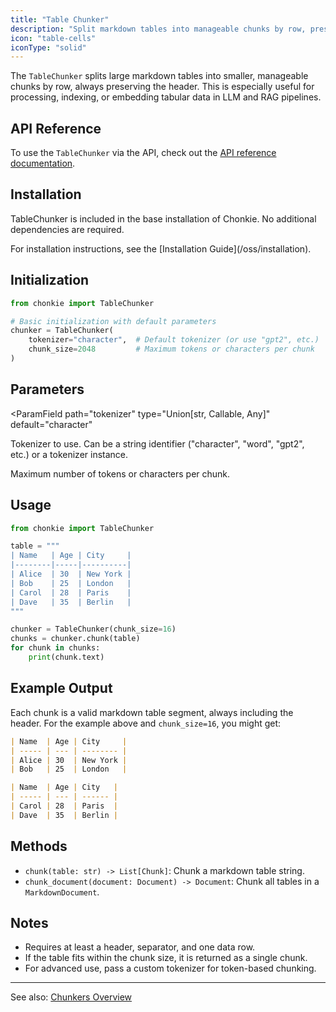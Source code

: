 ```yaml
---
title: "Table Chunker"
description: "Split markdown tables into manageable chunks by row, preserving headers."
icon: "table-cells"
iconType: "solid"
---
```


The `TableChunker` splits large markdown tables into smaller, manageable chunks by row, always preserving the header. This is especially useful for processing, indexing, or embedding tabular data in LLM and RAG pipelines.

## API Reference

To use the `TableChunker` via the API, check out the [API reference documentation](../../api-reference/table-chunker).

## Installation

TableChunker is included in the base installation of Chonkie. No additional dependencies are required.

<Info>
  For installation instructions, see the [Installation
  Guide](/oss/installation).
</Info>

## Initialization

```python
from chonkie import TableChunker

# Basic initialization with default parameters
chunker = TableChunker(
	tokenizer="character",  # Default tokenizer (or use "gpt2", etc.)
	chunk_size=2048         # Maximum tokens or characters per chunk
)
```

## Parameters

<ParamField
  path="tokenizer"
  type="Union[str, Callable, Any]"
  default="character"
>
  Tokenizer to use. Can be a string identifier ("character", "word", "gpt2",
  etc.) or a tokenizer instance.
</ParamField>

<ParamField path="chunk_size" type="int" default="2048">
  Maximum number of tokens or characters per chunk.
</ParamField>

## Usage

```python
from chonkie import TableChunker

table = """
| Name   | Age | City     |
|--------|-----|----------|
| Alice  | 30  | New York |
| Bob    | 25  | London   |
| Carol  | 28  | Paris    |
| Dave   | 35  | Berlin   |
"""

chunker = TableChunker(chunk_size=16)
chunks = chunker.chunk(table)
for chunk in chunks:
	print(chunk.text)
```

## Example Output

Each chunk is a valid markdown table segment, always including the header. For the example above and `chunk_size=16`, you might get:

```markdown
| Name  | Age | City     |
| ----- | --- | -------- |
| Alice | 30  | New York |
| Bob   | 25  | London   |
```

```markdown
| Name  | Age | City   |
| ----- | --- | ------ |
| Carol | 28  | Paris  |
| Dave  | 35  | Berlin |
```

## Methods

- `chunk(table: str) -> List[Chunk]`: Chunk a markdown table string.
- `chunk_document(document: Document) -> Document`: Chunk all tables in a `MarkdownDocument`.

## Notes

- Requires at least a header, separator, and one data row.
- If the table fits within the chunk size, it is returned as a single chunk.
- For advanced use, pass a custom tokenizer for token-based chunking.

---

See also: [Chunkers Overview](/oss/chunkers/overview)
